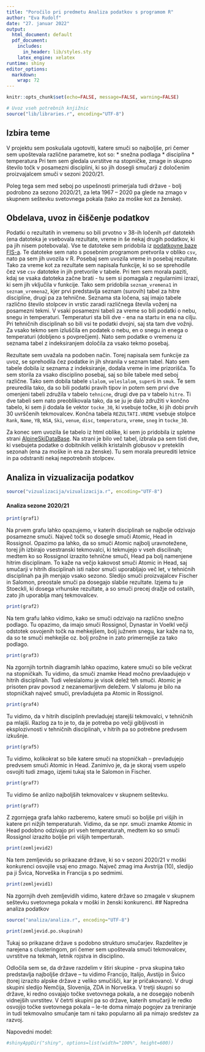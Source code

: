 ```yaml
---
title: "Poročilo pri predmetu Analiza podatkov s programom R"
author: "Eva Rudolf"
date: "27. januar 2022"
output:
  html_document: default
  pdf_document:
    includes:
      in_header: lib/styles.sty
    latex_engine: xelatex
runtime: shiny
editor_options: 
  markdown: 
    wrap: 72
---
```


```r
knitr::opts_chunk$set(echo=FALSE, message=FALSE, warning=FALSE)

# Uvoz vseh potrebnih knjižnic
source("lib/libraries.r", encoding="UTF-8")
```

## Izbira teme

V projektu sem poskušala ugotoviti, katere smuči so najboljše, pri čemer
sem upoštevala različne parametre, kot so: \* snežna podlaga \*
disciplina \* temperatura Pri tem sem gledala uvrstitve na stopničke,
zmage in skupno število točk v posamezni disciplini, ki so jih dosegli
smučarji z določenim proizvajalcem smuči v sezoni 2020/21.

Poleg tega sem med seboj po uspešnosti primerjala tudi države - bolj
podrobno za sezono 2020/21, za leta 1967 -- 2020 pa glede na zmago v
skupnem seštevku svetovnega pokala (tako za moške kot za ženske).

## Obdelava, uvoz in čiščenje podatkov

Podatki o rezultatih in vremenu so bili prvotno v 38-ih ločenih `pdf`
datotekh (ena datoteka je vsebovala rezultate, vreme in še nekaj drugih
podatkov, ki pa jih nisem potebovala). Vse te datoteke sem pridobila iz
[podatkovne baze
FIS-a](https://www.fis-ski.com/DB/alpine-skiing/calendar-results.html?eventselection=results&place=&sectorcode=AL&seasoncode=2021&categorycode=WC&disciplinecode=&gendercode=M&racedate=&racecodex=&nationcode=&seasonmonth=X-2021&saveselection=-1&seasonselection=).
Te datoteke sem nato s posebnim programom pretvorila v obliko `csv`,
nato pa sem jih uvozila v R. Posebaj sem uvozila vreme in posebaj
rezultate. Tako za vreme kot za rezultate sem napisala funkcije, ki so
se sprehodile čez vse `csv` datoteke in jih pretvorile v tabele. Pri tem
sem morala paziti, kdaj se vsaka datoteka začne brati - tu sem si
pomagala z regularnimi izrazi, ki sem jih vključila v funkcije. Tako sem
pridobila `seznam_vremena1` in `seznam_vremena2`, kjer prvi predstavlja
seznam (surovih) tabel za hitre discipline, drugi pa za tehnične.
Seznama sta ločena, saj imajo tabele različno število stolpcev in vrstic
zaradi različnega števila voženj na posamezni tekmi. V vsaki posamezni
tabeli za vreme so bili podatki o nebu, snegu in temperaturi.
Temperaturi sta bili dve - ena na startu in ena na cilju. Pri tehničnih
disciplinah so bili vsi te podatki dvojni, saj sta tam dve vožnji. Za
vsako tekmo sem izluščila en podatek o nebu, en o snegu in enega o
temperaturi (dobljeno s povprečjem). Nato sem podatke o vremenu iz
seznama tabel z indeksiranjem določila za vsako tekmo posebaj.

Rezultate sem uvažala na podoben način. Torej napisala sem funkcije za
uvoz, se sprehodila čez podatke in jih shranila v seznam tabel. Nato sem
tabele dobila iz seznama z indeksiranje, dodala vreme in ime prizorišča.
To sem storila za vsako disciplino posebaj, saj so bile tabele med seboj
različne. Tako sem dobila tabele `slalom`, `veleslalom`, `superG` in
`smuk`. Te sem preuredila tako, da so bili podatki pravih tipov in potem
sem prvi dve omenjeni tabeli združila v tabelo `tehnicne`, drugi dve pa
v tabelo `hitre`. Ti dve tabeli sem nato preoblikovala tako, da se ju je
dalo združiti v končno tabelo, ki sem ji dodala še vektor `tocke_30`, ki
vsebuje točke, ki jih dobi prvih 30 uvrščenih tekmovalcev. Končna tabela
`REZULTATI.VREME` vsebuje stolpce `Rank`, `Name`, `YB`, `NSA`, `Ski`,
`venue`, `disc`, `temperatura`, `vreme`, `sneg` in `tocke_30`.

Za konec sem uvozila še tabelo iz html oblike, ki sem jo pridobila iz
spletne strani
[AlpineSkiDataBase](https://ski-db.com/db/stats/overall_m_gc.php). Na
strani je bilo več tabel, izbrala pa sem tisti dve, ki vsebujeta podatke
o dobitnikih velikih kristalnih globusov v preteklih sezonah (ena za
moške in ena za ženske). Tu sem morala preurediti letnice in pa
odstraniti nekaj nepotrebnih stolpcev.

## Analiza in vizualizacija podatkov

```r
source("vizualizacija/vizualizacija.r", encoding="UTF-8")
```

#### Analiza sezone 2020/21

```r
print(graf1)
```

Na prvem grafu lahko opazujemo, v katerih disciplinah se najbolje
odzivajo posamezne smuči. Največ točk so dosegle smuči Atomic, Head in
Rossignol. Opazimo pa lahko, da so smuči Atomic najbolj uravnotežene,
torej jih izbirajo vsestranski tekmovalci, ki tekmujejo v vseh
discilinah; medtem ko so Rossignol izrazito tehnične smuči, Head pa bolj
namenjene hitrim disciplinam. To kaže na večjo kakovost smuči Atomic in
Head, saj smučarji v hitrih disciplinah isti nabor smuči uporabljajo več
let, v tehnićnih disciplinah pa jih menjajo vsako sezono. Sledijo smuči
proizvajalcev Fischer in Salomon, preostale smuči pa dosegajo slabše
rezultate. Izjema tu je Stoeckli, ki dosega vrhunske rezultate, a so
smuči precej dražje od ostalih, zato jih uporablja manj tekmovalcev.

```r
print(graf2)
```

Na tem grafu lahko vidimo, kako se smuči odzivajo na različno snežno
podlago. Tu opazimo, da imajo smuči Rossignol, Dynastar in Voelkl večji
odstotek osvojenih točk na mehkejšem, bolj južnem snegu, kar kaže na to,
da so te smuči mehkejše oz. bolj prožne in zato primernejše za tako
podlago.

```r
print(graf3)
```

Na zgornjih tortnih diagramih lahko opazimo, katere smuči so bile
večkrat na stopničkah. Tu vidimo, da smuči znamke Head močno
prevlaadujejo v hitrih disciplinah. Tudi veleslalomu je visok delež teh
smuči. Atomic je prisoten prav povsod z nezanemarljivm deležem. V
slalomu je bilo na stopničkah največ smuči, prevladujeta pa Atomic in
Rossignol.

```r
print(graf4)
```

Tu vidimo, da v hitrih disciplinh prevladujej starejši tekmovalci, v
tehničnih pa mlajši. Razlog za to je to, da je potreba po večji
gibljivosti in eksplozivnosti v tehničnih disciplinah, v hitrih pa so
potrebne predvsem izkušnje.

```r
print(graf5)
```

Tu vidimo, kolikokrat so bile katere smuči na stopničkah -- prevladujejo
predvsem smuči Atomic in Head. Zanimivo je, da je skoraj vsem uspelo
osvojiti tudi zmago, izjemi tukaj sta le Salomon in Fischer.

```r
print(graf7)
```

Tu vidimo še anlizo najboljših tekmovalcev v skupnem seštevku.

```r
print(graf7)
```

Z zgornjega grafa lahko razberemo, katere smuči so boljše pri višjih in
katere pri nižjih temperaturah. Vidimo, da se npr. smuči znamke Atomic
in Head podobno odzivajo pri vseh temperaturah, medtem ko so smuči
Rossignol izrazito boljše pri višjih temperturah.

```r
print(zemljevid2)
```

Na tem zemljevidu so prikazane države, ki so v sezoni 2020/21 v moški
konkurenci osvojile vsaj eno zmago. Največ zmag ima Avstrija (10),
sledijo pa ji Švica, Norveška in Francija s po sedmimi.

```r
print(zemljevid1)
```

Na zgornjih dveh zemljevidih vidimo, katere države so zmagale v skupnem
seštevku svetovnega pokala v moški in ženski konkurenci. ## Napredna
analiza podatkov

```r
source("analiza/analiza.r", encoding="UTF-8")
```

```r
print(zemljevid.po.skupinah)
```

Tukaj so prikazane države s podobno strukturo smučarjev. Razdelitev je
narejena s clusteringom, pri čemer sem upoštevala smuči tekmovalcev,
uvrstitve na tekmah, letnik rojstva in disciplino.

Odločila sem se, da države razdelim v štiri skupine - prva skupina tako
predstavlja najboljše države -- tu vidimo Francijo, Italijo, Avstijo in
Švico (torej izrazito alpske države z veliko smučišči, kar je
pričakovano). V drugi skupini sledijo Nemčija, Slovenija, ZDA in
Norveška. V tretji skupni so države, ki redno osvajajo točke svetovnega
pokala, a ne dosegajo nobenih vidnejših uvrstitev. V četrti skupini pa
so države, katerih smučarji le redko osvojijo točke svetovnega pokala --
le-te doma nimajo pogojev za treniranje in tudi tekmovalno smučanje tam
ni tako popularno ali pa nimajo sredstev za razvoj.

Napovedni model:

```r
#shinyAppDir("shiny", options=list(width="100%", height=600))
```
